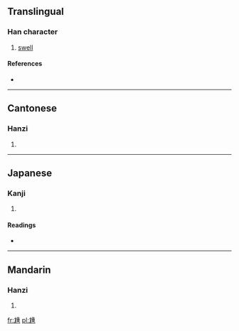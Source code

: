 ==Translingual==

===Han character===
{{Han char|rn=43|rad=尢|as=09|sn=12|four=4201<sub>1</sub>|canj=大山竹十土 (KUHJG)}}

# [[swell]]

====References====
* {{Han ref|kx=0299.010|dkj=07594|dj=0954.150|hdz=10555.080|uh=5C30|ud=23600|bh=D8D8|bd=55512}}

----

==Cantonese==

===Hanzi===
{{yue-hanzi|jyut=|y=jung1}}

# {{defn|Cantonese|sort=尢09}}

----

==Japanese==

===Kanji===
{{ja-kanji|grade=|rs=尢09}}

# {{defn|Japanese|sort=尢09}}

====Readings====
* {{ja-readings|on=[[しょう]] (shō), [[じゅ]] (ju)|kun=}}

----

==Mandarin==

===Hanzi===
{{cmn-hanzi|pin=[[chě]] ([[che3]]), [[zhǒng]] ([[zhong3]])|wg=ch'e<sup>3</sup>, chung<sup>3</sup>}}

# {{defn|Mandarin|sort=尢09}}

[[fr:尰]]
[[pl:尰]]